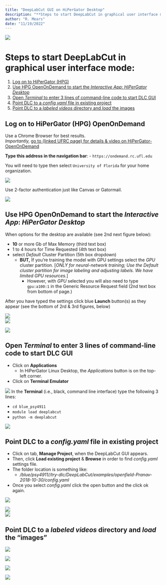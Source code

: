 ```yaml
---
title: "DeepLabCut GUI on HiPerGator Desktop"
description: "**Steps to start DeepLabCut in graphical user interface mode**: </br>1. Log on to HiPerGator (HPG) </br> 2. Use HPG OpenOnDemand to start the *Interactive App*: *HiPerGator Desktop* </br> 3. Open *Terminal* to enter 3 lines of command-line code to start DLC GUI </br> 4. Point DLC to a *config.yaml* file in existing project </br> 5. Point DLC to a *labeled videos* directory and *load* the images"
author: "R. Mears"
date: "11/19/2022"
---
```


![](HPG_Desktop_2DLC/dlc-gui.png)

# Steps to start DeepLabCut in graphical user interface mode:

1. [Log on to HiPerGator (HPG)](#log-on-to-hipergator-hpg)
2. [Use HPG OpenOnDemand to start the *Interactive App*: *HiPerGator Desktop*](#use-hpg-openondemand-to-start-the-interactive-app-hipergator-desktop)   
3. [Open *Terminal* to enter 3 lines of command-line code to start DLC GUI](#open-terminal-to-enter-3-lines-of-command-line-code-to-start-dlc-gui)  
4. [Point DLC to a *config.yaml* file in existing project](#point-dlc-to-a-config.yaml-file-in-existing-project)  
5. [Point DLC to a *labeled videos* directory and *load* the images](#point-dlc-to-a-labeled-videos-directory-and-load-the-images)   


## Log on to HiPerGator (HPG) OpenOnDemand

Use a Chrome Browser for best results.  
*Importantly,* [go to (linked UFRC page) for details & video on HiPerGator-OpenOnDemand](https://help.rc.ufl.edu/doc/Open_OnDemand)

**Type this address in the navigation bar**:
- `https://ondemand.rc.ufl.edu`



You will need to type then select `University of Florida` for your home organization.

![](HPG_Desktop_2DLC/incommon.png)

Use 2-factor authentication just like Canvas or Gatormail.

![](HPG_Desktop_2DLC/hpg2-factor.png)



## Use HPG OpenOnDemand to start the *Interactive App*: *HiPerGator Desktop* 

When options for the desktop are available (see 2nd next figure below):  

- **10** or more Gb of Max Memory (third text box)  
- 1 to 4 hours for Time Requested (4th text box)  
- select *Default* Cluster Partition (5th box dropdown)  
   - **BUT,** If you're training the model with GPU settings select the *GPU* cluster partition. [*ONLY for neural-network training; Use the Default cluster partition for image labeling and adjusting labels. We have limited GPU resources.*]   
      - However, with *GPU* selected you will also need to type `gpu:a100:1` in the Generic Resource Request field (2nd text box from bottom of page.)  

After you have typed the settings click blue **Launch** button(s) as they appear (see the bottom of 2rd & 3rd figures, below)

![](HPG_Desktop_2DLC/2-inertactApps.png)  
![](HPG_Desktop_2DLC/3-hpg-desktop-settings.png)  

![](HPG_Desktop_2DLC/4-hpg-desktop-open.png)  

 


## Open *Terminal* to enter 3 lines of command-line code to start DLC GUI 

- Click on **Applications**
   - In HiPerGator Linux Desktop, the *Applications* button is on the top-left corner.
- Click on **Terminal Emulator** 

![](HPG_Desktop_2DLC/5-hpg-desktop-terminal.png) 
In the **Terminal** (i.e., black, command line interface) type the following 3 lines:

- `cd blue_psy4911`
- `module load deeplabcut`
- `python -m deeplabcut`

![](HPG_Desktop_2DLC/6-cmd-3lines.png)  


## Point DLC to a *config.yaml* file in existing project 

- Click on tab, **Manage Project**, when the DeepLabCut GUI appears.
- Then, click **Load existing project** & **Browse** in order to find *config.yaml* settings file. 
- The folder location is something like:
   - */blue/psy4911/<yourname>/try-dlc/DeepLabCut/examples/openfield-Pranav-2018-10-30/config.yaml*  
- Once you select *config.yaml*  click the open button and the click ok again.

![](HPG_Desktop_2DLC/7-manage-proj.png)  

![](HPG_Desktop_2DLC/8-load-existing-browse-to-config-file.png)   
![](HPG_Desktop_2DLC/9-config-ok-2x.png) 

## Point DLC to a *labeled videos* directory and *load* the "images"

![](HPG_Desktop_2DLC/10-Label-data.png)

![](HPG_Desktop_2DLC/11-label-data-select-config.png)

![](HPG_Desktop_2DLC/12-label-data-load-frames.png)


![](HPG_Desktop_2DLC/13-label-data-next.png)






